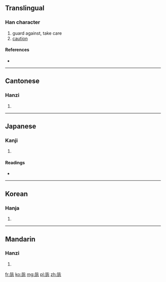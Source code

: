 ==Translingual==

===Han character===
{{Han char|rn=81|rad=比|as=05|sn=9|four=2133<sub>1</sub>|canj=心心心竹 (PPPH)}}

# guard against, take care
# [[caution]]

====References====
* {{Han ref|kx=0591.040|dkj=16750|dj=0983.050|hdz=21418.030|uh=6BD6|ud=27606|bh=CF68|bd=53096}}

----

==Cantonese==

===Hanzi===
{{yue-hanzi|jyut=|y=bei3}}

# {{defn|Cantonese|sort=比05}}

----

==Japanese==

===Kanji===
{{ja-kanji|grade=|rs=比05}}

# {{defn|Japanese|sort=比05}}

====Readings====
* {{ja-readings|on=[[ひ]] (hi)|kun=[[つつしむ]] (tsutsushimu)}}

----

==Korean==

===Hanja===
{{ko-hanja|hangeul=비|eumhun=|rv=bi|mr=pi|y=pi}}

# {{defn|Korean|sort=比05}}

----

==Mandarin==

===Hanzi===
{{cmn-hanzi|pin=[[bì]] ([[bi4]])|wg=pi<sup>4</sup>}}

# {{defn|Mandarin|sort=比05}}

[[fr:毖]]
[[ko:毖]]
[[mg:毖]]
[[pl:毖]]
[[zh:毖]]